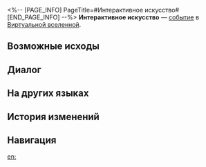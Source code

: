 <%-- [PAGE_INFO]
PageTitle=#Интерактивное искусство#
[END_PAGE_INFO] --%>
{{Дополнить}}
{{ВВ Событие Инфобокс
|id                 = 10601
|Название           = 
|Изображение        = Событие ВВ По умолчанию.png
|Испытание_в_вв     = Неизвестно
|Испытание_в_рое    = Неизвестно
|Испытание_в_зиш    = Неизвестно
|Испытание_в_рв     = 
|Испытание_в_облнеп = 
|Требования         = 
|Пред               = 
|След               = 
|Упоминания         = 
|Порядок            = 064
|Порядок_рв         = 
}}
'''Интерактивное искусство''' — [[Виртуальная вселенная/События|событие]] в [[Виртуальная вселенная|Виртуальной вселенной]].

==Возможные исходы==
{{Возможные исходы
|Выбор_1 = Посмотреть секретную киноленту
|Результат_1 = Получить повторные броски: 5.
|Путь_1   = Эрудиция
|Режимы_1  = зиш

|Выбор_2 = Посмотреть секретную киноленту «Мгновение»
|Результат_2 = Усилить 3 шт. случайных благословения Охоты.
|Путь_2   = Охота
|Режимы_2  = рой

|Выбор_3 = Посмотреть секретную киноленту «Жизнь»
|Результат_3 = Получить 2 шт. благословений Изобилия 2★.
|Путь_3   = Изобилие
|Режимы_3  = рой

|Выбор_4 = Мюзиклы
|Результат_4 = Получить благословение Радости 2★.

|Выбор_5 = Боевики
|Результат_5 = Получить благословение Охоты 2★.

|Выбор_6 = Пожалуйста, не убивайте меня
|Результат_6 = Все персонажи восстанавливают 100% НР.
}}

==Диалог==
{{Диалог Начало}}
:{{tx}}
{{Диалог Конец}}

==На других языках==
{{На других языках
|en   = Interactive Arts
|zhs  = 互动艺术
|zht  = 互動藝術
|ja   = {{Rubi|相互性芸術|そうごせいげいじゅつ}}
|ko   = 상호작용의 예술
|es   = Arte interactivo
|fr   = Arts interactifs
|ru   = Интерактивное искусство
|th   = ศิลปะเชิงโต้ตอบ
|vi   = Nghệ Thuật Tương Tác
|de   = Interaktive Kunst
|id   = Seni Interaktif
|pt   = Artes Interativas
}}

==История изменений==
{{История изменений|3.5}}

==Навигация==
{{События ВВ Навбокс}}

[[en:]]